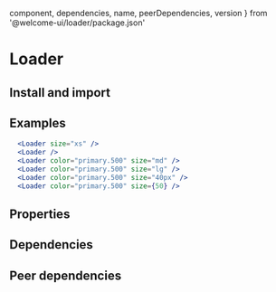 
  component,
  dependencies,
  name,
  peerDependencies,
  version
} from '@welcome-ui/loader/package.json'
# Loader
<tagversion version={version} name={name} />

## Install and import

<usage component={component} name={name} peerDependencies={peerDependencies} />

## Examples

```jsx column
  <Loader size="xs" />
  <Loader />
  <Loader color="primary.500" size="md" />
  <Loader color="primary.500" size="lg" />
  <Loader color="primary.500" size="40px" />
  <Loader color="primary.500" size={50} />
```

## Properties

<props of="Loader" propTypes={props.propTypes} />

## Dependencies

<dependencies dependencies={dependencies} />

## Peer dependencies

<dependencies dependencies={peerDependencies} />

